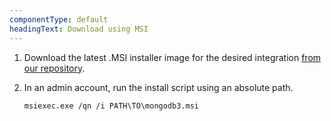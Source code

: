 ```yaml
---
componentType: default
headingText: Download using MSI
---
```


1. Download the latest .MSI installer image for the desired integration [from our repository](https://download.newrelic.com/infrastructure_agent/windows/integrations/).

2. In an admin account, run the install script using an absolute path.

    ```shell
    msiexec.exe /qn /i PATH\TO\mongodb3.msi
    ```
